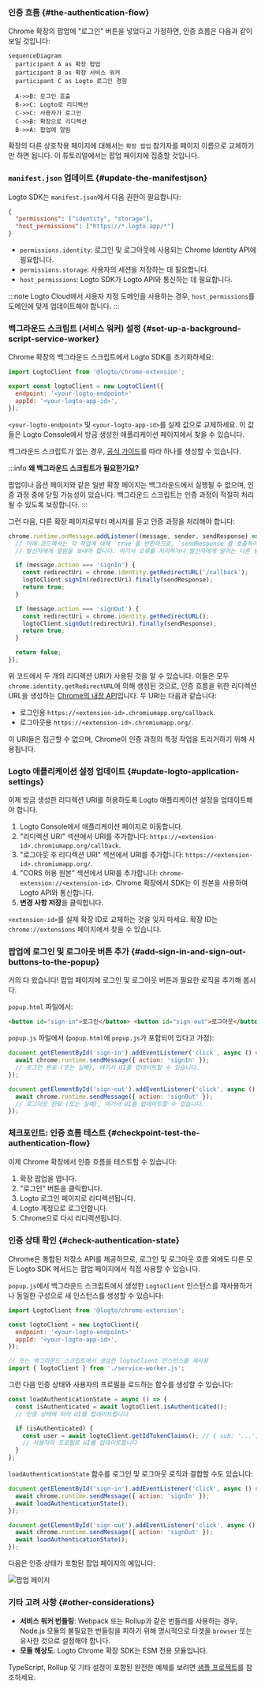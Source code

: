 
### 인증 흐름 \{#the-authentication-flow}

Chrome 확장의 팝업에 "로그인" 버튼을 넣었다고 가정하면, 인증 흐름은 다음과 같이 보일 것입니다:

```mermaid
sequenceDiagram
  participant A as 확장 팝업
  participant B as 확장 서비스 워커
  participant C as Logto 로그인 경험

  A->>B: 로그인 호출
  B->>C: Logto로 리디렉션
  C->>C: 사용자가 로그인
  C->>B: 확장으로 리디렉션
  B->>A: 팝업에 알림
```

확장의 다른 상호작용 페이지에 대해서는 `확장 팝업` 참가자를 페이지 이름으로 교체하기만 하면 됩니다. 이 튜토리얼에서는 팝업 페이지에 집중할 것입니다.

<RegardingRedirectBasedSignIn />

### `manifest.json` 업데이트 \{#update-the-manifestjson}

Logto SDK는 `manifest.json`에서 다음 권한이 필요합니다:

```json title="manifest.json"
{
  "permissions": ["identity", "storage"],
  "host_permissions": ["https://*.logto.app/*"]
}
```

- `permissions.identity`: 로그인 및 로그아웃에 사용되는 Chrome Identity API에 필요합니다.
- `permissions.storage`: 사용자의 세션을 저장하는 데 필요합니다.
- `host_permissions`: Logto SDK가 Logto API와 통신하는 데 필요합니다.

:::note
Logto Cloud에서 사용자 지정 도메인을 사용하는 경우, `host_permissions`를 도메인에 맞게 업데이트해야 합니다.
:::

### 백그라운드 스크립트 (서비스 워커) 설정 \{#set-up-a-background-script-service-worker}

Chrome 확장의 백그라운드 스크립트에서 Logto SDK를 초기화하세요:

```js title="service-worker.js"
import LogtoClient from '@logto/chrome-extension';

export const logtoClient = new LogtoClient({
  endpoint: '<your-logto-endpoint>'
  appId: '<your-logto-app-id>',
});
```

`<your-logto-endpoint>` 및 `<your-logto-app-id>`를 실제 값으로 교체하세요. 이 값들은 Logto Console에서 방금 생성한 애플리케이션 페이지에서 찾을 수 있습니다.

백그라운드 스크립트가 없는 경우, [공식 가이드](https://developer.chrome.com/docs/extensions/develop/concepts/service-workers/basics)를 따라 하나를 생성할 수 있습니다.

:::info
**왜 백그라운드 스크립트가 필요한가요?**

팝업이나 옵션 페이지와 같은 일반 확장 페이지는 백그라운드에서 실행될 수 없으며, 인증 과정 중에 닫힐 가능성이 있습니다. 백그라운드 스크립트는 인증 과정이 적절히 처리될 수 있도록 보장합니다.
:::

그런 다음, 다른 확장 페이지로부터 메시지를 듣고 인증 과정을 처리해야 합니다:

```js title="service-worker.js"
chrome.runtime.onMessage.addListener((message, sender, sendResponse) => {
  // 아래 코드에서는 각 작업에 대해 `true`를 반환하므로, `sendResponse`를 호출하여
  // 발신자에게 알림을 보내야 합니다. 여기서 오류를 처리하거나 발신자에게 알리는 다른 방법을 사용할 수도 있습니다.

  if (message.action === 'signIn') {
    const redirectUri = chrome.identity.getRedirectURL('/callback');
    logtoClient.signIn(redirectUri).finally(sendResponse);
    return true;
  }

  if (message.action === 'signOut') {
    const redirectUri = chrome.identity.getRedirectURL();
    logtoClient.signOut(redirectUri).finally(sendResponse);
    return true;
  }

  return false;
});
```

위 코드에서 두 개의 리디렉션 URI가 사용된 것을 알 수 있습니다. 이들은 모두 `chrome.identity.getRedirectURL`에 의해 생성된 것으로, 인증 흐름을 위한 리디렉션 URL을 생성하는 [Chrome의 내장 API](https://developer.chrome.com/docs/extensions/reference/api/identity#method-getRedirectURL)입니다. 두 URI는 다음과 같습니다:

- 로그인용 `https://<extension-id>.chromiumapp.org/callback`.
- 로그아웃용 `https://<extension-id>.chromiumapp.org/`.

이 URI들은 접근할 수 없으며, Chrome이 인증 과정의 특정 작업을 트리거하기 위해 사용됩니다.

### Logto 애플리케이션 설정 업데이트 \{#update-logto-application-settings}

이제 방금 생성한 리디렉션 URI를 허용하도록 Logto 애플리케이션 설정을 업데이트해야 합니다.

1. Logto Console에서 애플리케이션 페이지로 이동합니다.
2. "리디렉션 URI" 섹션에서 URI를 추가합니다: `https://<extension-id>.chromiumapp.org/callback`.
3. "로그아웃 후 리디렉션 URI" 섹션에서 URI를 추가합니다: `https://<extension-id>.chromiumapp.org/`.
4. "CORS 허용 원본" 섹션에서 URI를 추가합니다: `chrome-extension://<extension-id>`. Chrome 확장에서 SDK는 이 원본을 사용하여 Logto API와 통신합니다.
5. **변경 사항 저장**을 클릭합니다.

`<extension-id>`를 실제 확장 ID로 교체하는 것을 잊지 마세요. 확장 ID는 `chrome://extensions` 페이지에서 찾을 수 있습니다.

### 팝업에 로그인 및 로그아웃 버튼 추가 \{#add-sign-in-and-sign-out-buttons-to-the-popup}

거의 다 왔습니다! 팝업 페이지에 로그인 및 로그아웃 버튼과 필요한 로직을 추가해 봅시다.

`popup.html` 파일에서:

```html title="popup.html"
<button id="sign-in">로그인</button> <button id="sign-out">로그아웃</button>
```

`popup.js` 파일에서 (`popup.html`에 `popup.js`가 포함되어 있다고 가정):

```js title="popup.js"
document.getElementById('sign-in').addEventListener('click', async () => {
  await chrome.runtime.sendMessage({ action: 'signIn' });
  // 로그인 완료 (또는 실패), 여기서 UI를 업데이트할 수 있습니다.
});

document.getElementById('sign-out').addEventListener('click', async () => {
  await chrome.runtime.sendMessage({ action: 'signOut' });
  // 로그아웃 완료 (또는 실패), 여기서 UI를 업데이트할 수 있습니다.
});
```

### 체크포인트: 인증 흐름 테스트 \{#checkpoint-test-the-authentication-flow}

이제 Chrome 확장에서 인증 흐름을 테스트할 수 있습니다:

1. 확장 팝업을 엽니다.
2. "로그인" 버튼을 클릭합니다.
3. Logto 로그인 페이지로 리디렉션됩니다.
4. Logto 계정으로 로그인합니다.
5. Chrome으로 다시 리디렉션됩니다.

### 인증 상태 확인 \{#check-authentication-state}

Chrome은 통합된 저장소 API를 제공하므로, 로그인 및 로그아웃 흐름 외에도 다른 모든 Logto SDK 메서드는 팝업 페이지에서 직접 사용할 수 있습니다.

`popup.js`에서 백그라운드 스크립트에서 생성한 `LogtoClient` 인스턴스를 재사용하거나 동일한 구성으로 새 인스턴스를 생성할 수 있습니다:

```js title="popup.js"
import LogtoClient from '@logto/chrome-extension';

const logtoClient = new LogtoClient({
  endpoint: '<your-logto-endpoint>'
  appId: '<your-logto-app-id>',
});

// 또는 백그라운드 스크립트에서 생성한 logtoClient 인스턴스를 재사용
import { logtoClient } from './service-worker.js';
```

그런 다음 인증 상태와 사용자의 프로필을 로드하는 함수를 생성할 수 있습니다:

```js title="popup.js"
const loadAuthenticationState = async () => {
  const isAuthenticated = await logtoClient.isAuthenticated();
  // 인증 상태에 따라 UI를 업데이트합니다

  if (isAuthenticated) {
    const user = await logtoClient.getIdTokenClaims(); // { sub: '...', email: '...', ... }
    // 사용자의 프로필로 UI를 업데이트합니다
  }
};
```

`loadAuthenticationState` 함수를 로그인 및 로그아웃 로직과 결합할 수도 있습니다:

```js title="popup.js"
document.getElementById('sign-in').addEventListener('click', async () => {
  await chrome.runtime.sendMessage({ action: 'signIn' });
  await loadAuthenticationState();
});

document.getElementById('sign-out').addEventListener('click', async () => {
  await chrome.runtime.sendMessage({ action: 'signOut' });
  await loadAuthenticationState();
});
```

다음은 인증 상태가 포함된 팝업 페이지의 예입니다:

![팝업 페이지](./extension-popup.webp)

### 기타 고려 사항 \{#other-considerations}

- **서비스 워커 번들링**: Webpack 또는 Rollup과 같은 번들러를 사용하는 경우, Node.js 모듈의 불필요한 번들링을 피하기 위해 명시적으로 타겟을 `browser` 또는 유사한 것으로 설정해야 합니다.
- **모듈 해상도**: Logto Chrome 확장 SDK는 ESM 전용 모듈입니다.

TypeScript, Rollup 및 기타 설정이 포함된 완전한 예제를 보려면 [샘플 프로젝트](https://github.com/logto-io/js/tree/HEAD/packages/chrome-extension-sample)를 참조하세요.
